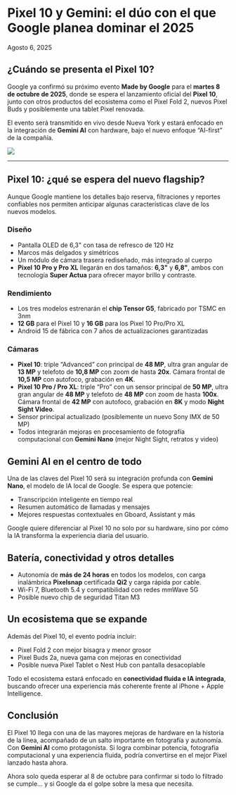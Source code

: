 # Pixel 10 y Gemini: el dúo con el que Google planea dominar el 2025

Agosto 6, 2025

<div class='espacio'/>

## ¿Cuándo se presenta el Pixel 10?

Google ya confirmó su próximo evento **Made by Google** para el **martes 8 de octubre de 2025**, donde se espera el lanzamiento oficial del **Pixel 10**, junto con otros productos del ecosistema como el Pixel Fold 2, nuevos Pixel Buds y posiblemente una tablet Pixel renovada.

El evento será transmitido en vivo desde Nueva York y estará enfocado en la integración de **Gemini AI** con hardware, bajo el nuevo enfoque “AI-first” de la compañía.

![](/assets/blog-assets/GooglePixel10/Pixel10MadebyGoogle1.webp)

---
<div class='espacio'/>

## Pixel 10: ¿qué se espera del nuevo flagship?

Aunque Google mantiene los detalles bajo reserva, filtraciones y reportes confiables nos permiten anticipar algunas características clave de los nuevos modelos.

### Diseño

- Pantalla OLED de 6,3" con tasa de refresco de 120 Hz
- Marcos más delgados y simétricos
- Un módulo de cámara trasera rediseñado, más integrado al cuerpo
- **Pixel 10 Pro y Pro XL** llegarán en dos tamaños: **6,3"** y **6,8"**, ambos con tecnología **Super Actua** para ofrecer mayor brillo y contraste.

### Rendimiento

- Los tres modelos estrenarán el **chip Tensor G5**, fabricado por TSMC en 3nm
- **12 GB** para el Pixel 10 y **16 GB** para los Pixel 10 Pro/Pro XL
- Android 15 de fábrica con 7 años de actualizaciones garantizadas

### Cámaras

- **Pixel 10**: triple “Advanced” con principal de **48 MP**, ultra gran angular de **13 MP** y telefoto de **10,8 MP** con zoom de hasta **20x**. Cámara frontal de **10,5 MP** con autofoco, grabación en **4K**.
- **Pixel 10 Pro / Pro XL**: triple “Pro” con un sensor principal de **50 MP**, ultra gran angular de **48 MP** y telefoto de **48 MP** con zoom de hasta **100x**. Cámara frontal de **42 MP** con autofoco, grabación en **8K** y modo **Night Sight Video**.
- Sensor principal actualizado (posiblemente un nuevo Sony IMX de 50 MP)
- Todos integrarán mejoras en procesamiento de fotografía computacional con **Gemini Nano** (mejor Night Sight, retratos y video)


<div class='espacio'/>

## Gemini AI en el centro de todo

Una de las claves del Pixel 10 será su integración profunda con **Gemini Nano**, el modelo de IA local de Google. Se espera que potencie:

- Transcripción inteligente en tiempo real
- Resumen automático de llamadas y mensajes
- Mejores respuestas contextuales en Gboard, Assistant y más

Google quiere diferenciar al Pixel 10 no solo por su hardware, sino por cómo la IA transforma la experiencia diaria del usuario.

<div class='espacio'/>

## Batería, conectividad y otros detalles

- Autonomía de **más de 24 horas** en todos los modelos, con carga inalámbrica **Pixelsnap** certificada **Qi2** y carga rápida por cable.
- Wi-Fi 7, Bluetooth 5.4 y compatibilidad con redes mmWave 5G
- Posible nuevo chip de seguridad Titan M3

<div class='espacio'/>

## Un ecosistema que se expande

Además del Pixel 10, el evento podría incluir:

- Pixel Fold 2 con mejor bisagra y menor grosor
- Pixel Buds 2a, nueva gama con mejoras en conectividad
- Posible nueva Pixel Tablet o Nest Hub con pantalla desacoplable

Todo el ecosistema estará enfocado en **conectividad fluida e IA integrada**, buscando ofrecer una experiencia más coherente frente al iPhone + Apple Intelligence.

<div class='espacio'/>

## Conclusión

El Pixel 10 llega con una de las mayores mejoras de hardware en la historia de la línea, acompañado de un salto importante en fotografía y autonomía. Con **Gemini AI** como protagonista. Si logra combinar potencia, fotografía computacional y una experiencia fluida, podría convertirse en el mejor Pixel lanzado hasta ahora.

Ahora solo queda esperar al 8 de octubre para confirmar si todo lo filtrado se cumple… y si Google da el golpe sobre la mesa que necesita.

<div class='espacio'/>
